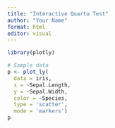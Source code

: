 ```yaml
---
title: "Interactive Quarto Test"
author: "Your Name"
format: html
editor: visual
---
```


```r


library(plotly)

# Sample data
p <- plot_ly(
  data = iris, 
  x = ~Sepal.Length, 
  y = ~Sepal.Width, 
  color = ~Species, 
  type = 'scatter', 
  mode = 'markers')
p
```
